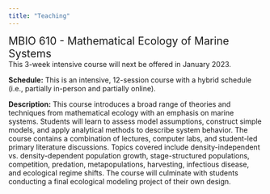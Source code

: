 ```yaml
---
title: "Teaching"
---
```


<!-- Google tag (gtag.js) -->
<script async src="https://www.googletagmanager.com/gtag/js?id=G-FSXD1R74HZ"></script>
<script>
  window.dataLayer = window.dataLayer || [];
  function gtag(){dataLayer.push(arguments);}
  gtag('js', new Date());

  gtag('config', 'G-FSXD1R74HZ');
</script>

<div style="text-align: left">  
<span style="font-size:1.5em;"> MBIO 610 - Mathematical Ecology of Marine Systems</span>
<br>
This 3-week intensive course will next be offered in January 2023.
<br>

**Schedule:** This is an intensive, 12-session course with a hybrid schedule (i.e., partially in-person and partially online). 
<br>

**Description:** This course introduces a broad range of theories and techniques from mathematical ecology with an emphasis on marine systems. Students will learn to assess model assumptions, construct simple models, and apply analytical methods to describe system behavior. The course contains a combination of lectures, computer labs, and student-led primary literature discussions. Topics covered include density-independent vs. density-dependent population growth, stage-structured populations, competition, predation, metapopulations, harvesting, infectious disease, and ecological regime shifts. The course will culminate with students conducting a final ecological modeling project of their own design.
<br>

</div>
